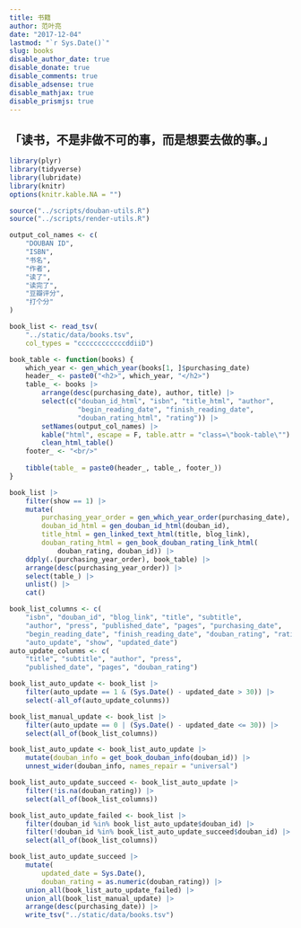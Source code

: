 ```yaml
---
title: 书籍
author: 范叶亮
date: "2017-12-04"
lastmod: "`r Sys.Date()`"
slug: books
disable_author_date: true
disable_donate: true
disable_comments: true
disable_adsense: true
disable_mathjax: true
disable_prismjs: true
---
```


## 「读书，不是非做不可的事，而是想要去做的事。」

```r
library(plyr)
library(tidyverse)
library(lubridate)
library(knitr)
options(knitr.kable.NA = "")

source("../scripts/douban-utils.R")
source("../scripts/render-utils.R")
```

```r
output_col_names <- c(
    "DOUBAN ID",
    "ISBN",
    "书名",
    "作者",
    "读了",
    "读完了",
    "豆瓣评分",
    "打个分"
)

book_list <- read_tsv(
    "../static/data/books.tsv",
    col_types = "ccccccccccccddiiD")

book_table <- function(books) {
    which_year <- gen_which_year(books[1, ]$purchasing_date)
    header_ <- paste0("<h2>", which_year, "</h2>")
    table_ <- books |>
        arrange(desc(purchasing_date), author, title) |>
        select(c("douban_id_html", "isbn", "title_html", "author",
                 "begin_reading_date", "finish_reading_date",
                 "douban_rating_html", "rating")) |>
        setNames(output_col_names) |>
        kable("html", escape = F, table.attr = "class=\"book-table\"") |>
        clean_html_table()
    footer_ <- "<br/>"
    
    tibble(table_ = paste0(header_, table_, footer_))
}

book_list |>
    filter(show == 1) |>
    mutate(
        purchasing_year_order = gen_which_year_order(purchasing_date),
        douban_id_html = gen_douban_id_html(douban_id),
        title_html = gen_linked_text_html(title, blog_link),
        douban_rating_html = gen_book_douban_rating_link_html(
            douban_rating, douban_id)) |>
    ddply(.(purchasing_year_order), book_table) |>
    arrange(desc(purchasing_year_order)) |>
    select(table_) |>
    unlist() |>
    cat()
```

```r
book_list_columns <- c(
    "isbn", "douban_id", "blog_link", "title", "subtitle",
    "author", "press", "published_date", "pages", "purchasing_date",
    "begin_reading_date", "finish_reading_date", "douban_rating", "rating",
    "auto_update", "show", "updated_date")
auto_update_colunms <- c(
    "title", "subtitle", "author", "press",
    "published_date", "pages", "douban_rating")

book_list_auto_update <- book_list |>
    filter(auto_update == 1 & (Sys.Date() - updated_date > 30)) |>
    select(-all_of(auto_update_colunms))

book_list_manual_update <- book_list |>
    filter(auto_update == 0 | (Sys.Date() - updated_date <= 30)) |>
    select(all_of(book_list_columns))

book_list_auto_update <- book_list_auto_update |>
    mutate(douban_info = get_book_douban_info(douban_id)) |>
    unnest_wider(douban_info, names_repair = "universal")

book_list_auto_update_succeed <- book_list_auto_update |>
    filter(!is.na(douban_rating)) |>
    select(all_of(book_list_columns))

book_list_auto_update_failed <- book_list |>
    filter(douban_id %in% book_list_auto_update$douban_id) |>
    filter(!douban_id %in% book_list_auto_update_succeed$douban_id) |>
    select(all_of(book_list_columns))

book_list_auto_update_succeed |>
    mutate(
        updated_date = Sys.Date(),
        douban_rating = as.numeric(douban_rating)) |>
    union_all(book_list_auto_update_failed) |>
    union_all(book_list_manual_update) |>
    arrange(desc(purchasing_date)) |>
    write_tsv("../static/data/books.tsv")
```
